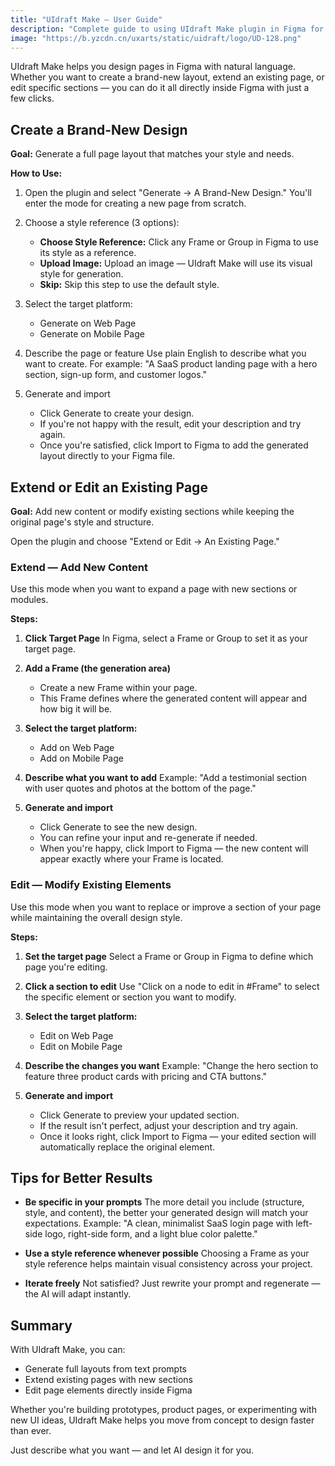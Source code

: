 ```yaml
---
title: "UIdraft Make — User Guide"
description: "Complete guide to using UIdraft Make plugin in Figma for natural language design generation"
image: "https://b.yzcdn.cn/uxarts/static/uidraft/logo/UD-128.png"
---
```


UIdraft Make helps you design pages in Figma with natural language.
Whether you want to create a brand-new layout, extend an existing page, or edit specific sections — you can do it all directly inside Figma with just a few clicks.

## Create a Brand-New Design

**Goal:** Generate a full page layout that matches your style and needs.

**How to Use:**
1. Open the plugin and select "Generate → A Brand-New Design."
   You'll enter the mode for creating a new page from scratch.

2. Choose a style reference (3 options):
   - **Choose Style Reference:** Click any Frame or Group in Figma to use its style as a reference.
   - **Upload Image:** Upload an image — UIdraft Make will use its visual style for generation.
   - **Skip:** Skip this step to use the default style.

3. Select the target platform:
   - Generate on Web Page
   - Generate on Mobile Page

4. Describe the page or feature
   Use plain English to describe what you want to create. For example:
   "A SaaS product landing page with a hero section, sign-up form, and customer logos."

5. Generate and import
   - Click Generate to create your design.
   - If you're not happy with the result, edit your description and try again.
   - Once you're satisfied, click Import to Figma to add the generated layout directly to your Figma file.

## Extend or Edit an Existing Page

**Goal:** Add new content or modify existing sections while keeping the original page's style and structure.

Open the plugin and choose "Extend or Edit → An Existing Page."

### Extend — Add New Content

Use this mode when you want to expand a page with new sections or modules.

**Steps:**
1. **Click Target Page**
   In Figma, select a Frame or Group to set it as your target page.

2. **Add a Frame (the generation area)**
   - Create a new Frame within your page.
   - This Frame defines where the generated content will appear and how big it will be.

3. **Select the target platform:**
   - Add on Web Page
   - Add on Mobile Page

4. **Describe what you want to add**
   Example:
   "Add a testimonial section with user quotes and photos at the bottom of the page."

5. **Generate and import**
   - Click Generate to see the new design.
   - You can refine your input and re-generate if needed.
   - When you're happy, click Import to Figma — the new content will appear exactly where your Frame is located.

### Edit — Modify Existing Elements

Use this mode when you want to replace or improve a section of your page while maintaining the overall design style.

**Steps:**
1. **Set the target page**
   Select a Frame or Group in Figma to define which page you're editing.

2. **Click a section to edit**
   Use "Click on a node to edit in #Frame" to select the specific element or section you want to modify.

3. **Select the target platform:**
   - Edit on Web Page
   - Edit on Mobile Page

4. **Describe the changes you want**
   Example:
   "Change the hero section to feature three product cards with pricing and CTA buttons."

5. **Generate and import**
   - Click Generate to preview your updated section.
   - If the result isn't perfect, adjust your description and try again.
   - Once it looks right, click Import to Figma — your edited section will automatically replace the original element.

## Tips for Better Results

- **Be specific in your prompts**
  The more detail you include (structure, style, and content), the better your generated design will match your expectations.
  Example: "A clean, minimalist SaaS login page with left-side logo, right-side form, and a light blue color palette."

- **Use a style reference whenever possible**
  Choosing a Frame as your style reference helps maintain visual consistency across your project.

- **Iterate freely**
  Not satisfied? Just rewrite your prompt and regenerate — the AI will adapt instantly.

## Summary

With UIdraft Make, you can:
- Generate full layouts from text prompts
- Extend existing pages with new sections
- Edit page elements directly inside Figma

Whether you're building prototypes, product pages, or experimenting with new UI ideas, UIdraft Make helps you move from concept to design faster than ever.

Just describe what you want — and let AI design it for you.
